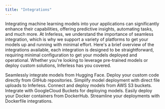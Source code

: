 ```yaml
---
title: "Integrations"
---
```


Integrating machine learning models into your applications can significantly enhance their capabilities, offering predictive insights, automating tasks, and much more. At Inferless, we understand the importance of seamless integration, which is why we support a variety of platforms to get your models up and running with minimal effort. Here's a brief overview of the integrations available,
each integration is designed to be straightforward, requiring minimal configuration to get your models deployed and operational. Whether you're looking to leverage pre-trained models or deploy custom solutions, Inferless has you covered.


<CardGroup>
  <Card title="Hugging Face" icon="face-smile" href="/integrations/hugging-face">
    Seamlessly integrate models from Hugging Face.
  </Card>
  <Card title="GitHub (Custom Code)" icon="github" href="/integrations/git-custom-code">
    Deploy your custom code directly from GitHub repositories.
  </Card>
  <Card title="File Upload" icon="upload" href="/integrations/file-upload">
    Simplify model deployment with direct file uploads to Inferless.
  </Card>
  <Card title="AWS S3" icon="cloud" href="/integrations/aws-s3">
    Connect and deploy models from AWS S3 buckets.
  </Card>
  <Card title="Google Cloud Buckets" icon="google" href="/integrations/google-vertex-ai">
    Integrate with GoogleCloud Buckets for deploying models.
  </Card>
  <Card title="DockerHub" icon="docker" href="/integrations/dockerhub">
    Easily deploy your Docker containers from DockerHub.
  </Card>
  <Card title="Dockerfile" icon="file-code" href="/integrations/dockerfile">
    Streamline your deployments with Dockerfile integrations.
  </Card>
  
</CardGroup>
